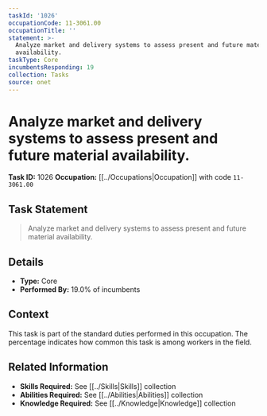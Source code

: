 ```yaml
---
taskId: '1026'
occupationCode: 11-3061.00
occupationTitle: ''
statement: >-
  Analyze market and delivery systems to assess present and future material
  availability.
taskType: Core
incumbentsResponding: 19
collection: Tasks
source: onet
---
```

# Analyze market and delivery systems to assess present and future material availability.

**Task ID:** 1026
**Occupation:** [[../Occupations|Occupation]] with code `11-3061.00`

## Task Statement

> Analyze market and delivery systems to assess present and future material availability.

## Details

- **Type:** Core
- **Performed By:** 19.0% of incumbents

## Context

This task is part of the standard duties performed in this occupation. The percentage indicates how common this task is among workers in the field.

## Related Information

- **Skills Required:** See [[../Skills|Skills]] collection
- **Abilities Required:** See [[../Abilities|Abilities]] collection
- **Knowledge Required:** See [[../Knowledge|Knowledge]] collection
